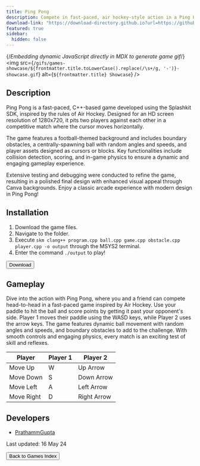 ```yaml
---
title: Ping Pong
description: Compete in fast-paced, air hockey-style action in a Ping Pong showdown!
download-link: "https://download-directory.github.io?url=https://github.com/thoth-tech/arcade-games/tree/main/games/Pingpong"
featured: true
sidebar:
  hidden: false
---
```


{/*Embedding dynamic JavaScript directly in MDX to generate game gif*/}
<img
  src={`/gifs/games-showcase/${frontmatter.title.toLowerCase().replace(/\s+/g, '-')}-showcase.gif`}
  alt={`${frontmatter.title} Showcase`}
/>

## Description

Ping Pong is a fast-paced, C++-based game developed using the Splashkit SDK, inspired by the rules of Air Hockey. Designed for an HD screen resolution of 1280x720, it pits two players against each other in a competitive match where the cursor moves horizontally.

The game features a football-themed background and includes boundary obstacles, a centrally-spawning ball with random angles and speeds, and player assets designed as cursors or blocks. Key functionalities include collision detection, scoring, and in-game physics to ensure a dynamic and engaging gameplay experience.

Extensive testing and debugging were conducted to refine the game, resulting in a polished final design with enhanced visual appeal through Canva backgrounds. Enjoy a classic arcade experience with modern design in Ping Pong!

## Installation

1. Download the game files.
2. Navigate to the folder.
3. Execute `skm clang++ program.cpp ball.cpp game.cpp obstacle.cpp player.cpp -o output` through the MSYS2 terminal.
4. Enter the command `./output` to play!

<div class="centered-button-container">
  <button
    class="custom-button"
    onclick={`window.open('${frontmatter['download-link']}', '_blank')`}>
    Download
  </button>
</div>

## Gameplay

Dive into the action with Ping Pong, where you and a friend can compete head-to-head in a fast-paced game inspired by Air Hockey. Use your paddle to hit the ball and score points by getting it past your opponent's side. Player 1 moves their paddle using the WASD keys, while Player 2 uses the arrow keys. The game features dynamic ball movement with random angles and speeds, and boundary obstacles to add to the challenge. With smooth controls and engaging physics, every match is an exciting test of skill and reflexes.

| Player     | **Player 1** | **Player 2** |
| ---------- | ------------ | ------------ |
| Move Up    | W            | Up Arrow     |
| Move Down  | S            | Down Arrow   |
| Move Left  | A            | Left Arrow   |
| Move Right | D            | Right Arrow  |

## Developers

- [PrathammGupta](https://github.com/PrathammGupta)

Last updated: 16 May 24

<div class="centered-button-container">
  <button class="custom-button" onclick="location.href='/games'">
    Back to Games Index
  </button>
</div>
